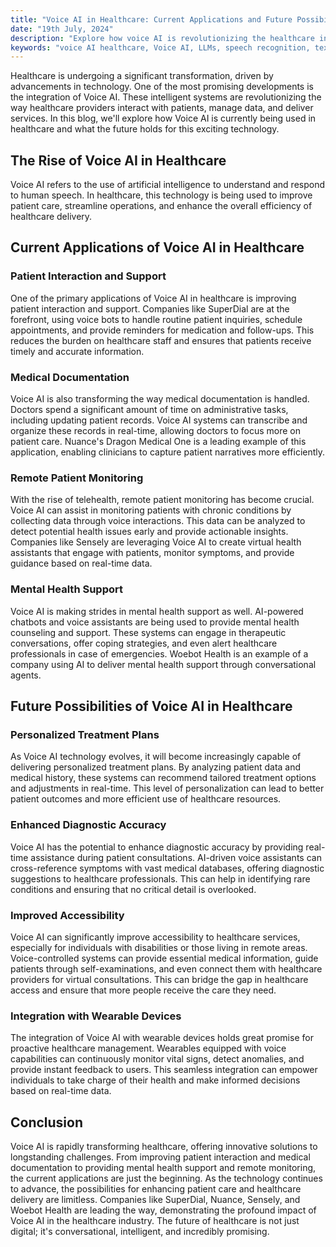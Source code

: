 ```yaml
---
title: "Voice AI in Healthcare: Current Applications and Future Possibilities"
date: "19th July, 2024"
description: "Explore how voice AI is revolutionizing the healthcare industry, focusing on quick patient interactions, enabling faster and more streamlined communication."
keywords: "voice AI healthcare, Voice AI, LLMs, speech recognition, text-to-speech, AI testing, quick-service hospitals, voice agents for clinics, ai conversational agent"
---
```


Healthcare is undergoing a significant transformation, driven by advancements in technology. One of the most promising developments is the integration of Voice AI. These intelligent systems are revolutionizing the way healthcare providers interact with patients, manage data, and deliver services. In this blog, we'll explore how Voice AI is currently being used in healthcare and what the future holds for this exciting technology.

## The Rise of Voice AI in Healthcare

Voice AI refers to the use of artificial intelligence to understand and respond to human speech. In healthcare, this technology is being used to improve patient care, streamline operations, and enhance the overall efficiency of healthcare delivery.

## Current Applications of Voice AI in Healthcare

### Patient Interaction and Support

One of the primary applications of Voice AI in healthcare is improving patient interaction and support. Companies like SuperDial are at the forefront, using voice bots to handle routine patient inquiries, schedule appointments, and provide reminders for medication and follow-ups. This reduces the burden on healthcare staff and ensures that patients receive timely and accurate information.

### Medical Documentation

Voice AI is also transforming the way medical documentation is handled. Doctors spend a significant amount of time on administrative tasks, including updating patient records. Voice AI systems can transcribe and organize these records in real-time, allowing doctors to focus more on patient care. Nuance's Dragon Medical One is a leading example of this application, enabling clinicians to capture patient narratives more efficiently.

### Remote Patient Monitoring

With the rise of telehealth, remote patient monitoring has become crucial. Voice AI can assist in monitoring patients with chronic conditions by collecting data through voice interactions. This data can be analyzed to detect potential health issues early and provide actionable insights. Companies like Sensely are leveraging Voice AI to create virtual health assistants that engage with patients, monitor symptoms, and provide guidance based on real-time data.

### Mental Health Support

Voice AI is making strides in mental health support as well. AI-powered chatbots and voice assistants are being used to provide mental health counseling and support. These systems can engage in therapeutic conversations, offer coping strategies, and even alert healthcare professionals in case of emergencies. Woebot Health is an example of a company using AI to deliver mental health support through conversational agents.

## Future Possibilities of Voice AI in Healthcare

### Personalized Treatment Plans

As Voice AI technology evolves, it will become increasingly capable of delivering personalized treatment plans. By analyzing patient data and medical history, these systems can recommend tailored treatment options and adjustments in real-time. This level of personalization can lead to better patient outcomes and more efficient use of healthcare resources.

### Enhanced Diagnostic Accuracy

Voice AI has the potential to enhance diagnostic accuracy by providing real-time assistance during patient consultations. AI-driven voice assistants can cross-reference symptoms with vast medical databases, offering diagnostic suggestions to healthcare professionals. This can help in identifying rare conditions and ensuring that no critical detail is overlooked.

### Improved Accessibility

Voice AI can significantly improve accessibility to healthcare services, especially for individuals with disabilities or those living in remote areas. Voice-controlled systems can provide essential medical information, guide patients through self-examinations, and even connect them with healthcare providers for virtual consultations. This can bridge the gap in healthcare access and ensure that more people receive the care they need.

### Integration with Wearable Devices

The integration of Voice AI with wearable devices holds great promise for proactive healthcare management. Wearables equipped with voice capabilities can continuously monitor vital signs, detect anomalies, and provide instant feedback to users. This seamless integration can empower individuals to take charge of their health and make informed decisions based on real-time data.

## Conclusion

Voice AI is rapidly transforming healthcare, offering innovative solutions to longstanding challenges. From improving patient interaction and medical documentation to providing mental health support and remote monitoring, the current applications are just the beginning. As the technology continues to advance, the possibilities for enhancing patient care and healthcare delivery are limitless. Companies like SuperDial, Nuance, Sensely, and Woebot Health are leading the way, demonstrating the profound impact of Voice AI in the healthcare industry. The future of healthcare is not just digital; it's conversational, intelligent, and incredibly promising.